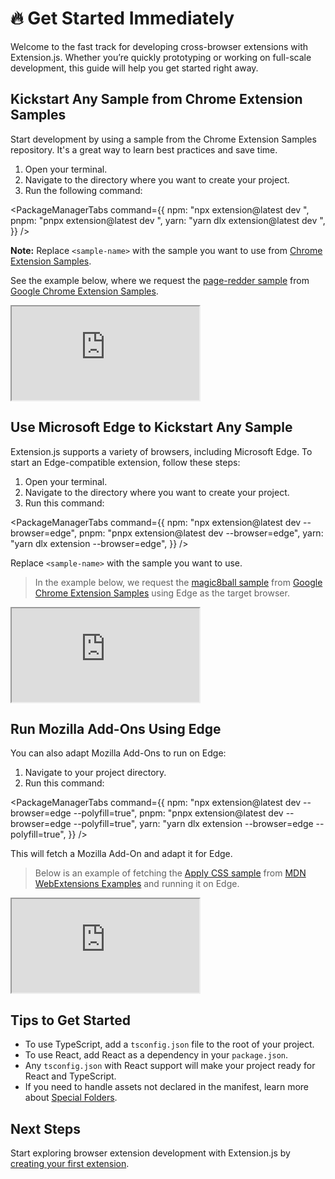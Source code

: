 
# 🔥 Get Started Immediately

Welcome to the fast track for developing cross-browser extensions with Extension.js. Whether you’re quickly prototyping or working on full-scale development, this guide will help you get started right away.

## Kickstart Any Sample from Chrome Extension Samples

Start development by using a sample from the Chrome Extension Samples repository. It's a great way to learn best practices and save time.

1. Open your terminal.
2. Navigate to the directory where you want to create your project.
3. Run the following command:

<PackageManagerTabs
  command={{
    npm: "npx extension@latest dev <sample-name>",
    pnpm: "pnpx extension@latest dev <sample-name>",
    yarn: "yarn dlx extension@latest dev <sample-name>",
  }}
/>

**Note:** Replace `<sample-name>` with the sample you want to use from [Chrome Extension Samples](https://github.com/GoogleChrome/chrome-extensions-samples).

See the example below, where we request the [page-redder sample](https://github.com/GoogleChrome/chrome-extensions-samples/tree/main/functional-samples/sample.page-redder) from [Google Chrome Extension Samples](https://github.com/GoogleChrome/chrome-extensions-samples).

<div style={{ position: "relative", paddingBottom: "62.5%", height: 0 }}>
  <iframe
    src="https://www.loom.com/embed/34fc48f3f7954bfa990e767c6a7172f0?sid=346f6a11-58d6-48a4-8935-aac8119d765d"
    allowFullScreen
    style={{
      position: "absolute",
      top: 0,
      left: 0,
      width: "100%",
      height: "100%",
    }}
  ></iframe>
</div>

## Use Microsoft Edge to Kickstart Any Sample

Extension.js supports a variety of browsers, including Microsoft Edge. To start an Edge-compatible extension, follow these steps:

1. Open your terminal.
2. Navigate to the directory where you want to create your project.
3. Run this command:

<PackageManagerTabs
  command={{
    npm: "npx extension@latest dev <sample-name> --browser=edge",
    pnpm: "pnpx extension@latest dev <sample-name> --browser=edge",
    yarn: "yarn dlx extension <sample-name> --browser=edge",
  }}
/>

Replace `<sample-name>` with the sample you want to use.

> In the example below, we request the [magic8ball sample](https://github.com/GoogleChrome/chrome-extensions-samples/tree/main/api-samples/topSites/magic8ball) from [Google Chrome Extension Samples](https://github.com/GoogleChrome/chrome-extensions-samples) using Edge as the target browser.

<div style={{ position: "relative", paddingBottom: "62.5%", height: 0 }}>
  <iframe
    src="https://www.loom.com/embed/284d706379a84adabfdde6bd341b8d24?sid=24a4a6d5-5b30-4920-8a47-004540183aed"
    allowFullScreen
    style={{
      position: "absolute",
      top: 0,
      left: 0,
      width: "100%",
      height: "100%",
    }}
  ></iframe>
</div>

## Run Mozilla Add-Ons Using Edge

You can also adapt Mozilla Add-Ons to run on Edge:

1. Navigate to your project directory.
2. Run this command:

<PackageManagerTabs
  command={{
    npm: "npx extension@latest dev <addon-name> --browser=edge --polyfill=true",
    pnpm: "pnpx extension@latest dev <addon-name> --browser=edge --polyfill=true",
    yarn: "yarn dlx extension <addon-name> --browser=edge --polyfill=true",
  }}
/>

This will fetch a Mozilla Add-On and adapt it for Edge.

> Below is an example of fetching the [Apply CSS sample](https://github.com/mdn/webextensions-examples/tree/main/apply-css) from [MDN WebExtensions Examples](https://github.com/mdn/webextensions-examples) and running it on Edge.

<div style={{ position: "relative", paddingBottom: "62.5%", height: 0 }}>
  <iframe
    src="https://www.loom.com/embed/6eb724aad822413fb4fe9f52afec5576?sid=e2aa47a4-71d4-4ff1-887a-dcf8031ea917"
    allowFullScreen
    style={{
      position: "absolute",
      top: 0,
      left: 0,
      width: "100%",
      height: "100%",
    }}
  ></iframe>
</div>

## Tips to Get Started

- To use TypeScript, add a `tsconfig.json` file to the root of your project.
- To use React, add React as a dependency in your `package.json`.
- Any `tsconfig.json` with React support will make your project ready for React and TypeScript.
- If you need to handle assets not declared in the manifest, learn more about [Special Folders](#).

## Next Steps

Start exploring browser extension development with Extension.js by [creating your first extension](#).
